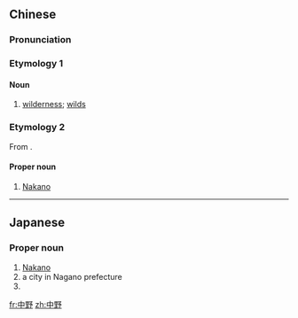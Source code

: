 ==Chinese==
{{zh-forms}}

===Pronunciation===
{{zh-pron
|m=zhōngyě
|c=zung1 je5
|cat=n,pn
}}

===Etymology 1===

====Noun====
{{zh-noun}}

# {{lb|zh|archaic}} [[wilderness]]; [[wilds]]

===Etymology 2===
From {{der|zh|ja|中野|tr=Nakano}}.

====Proper noun====
{{zh-proper noun}}

# {{surname|lang=zh|Japanese|dot=:}} [[Nakano]]

----

==Japanese==
{{ja-kanjitab|なか|の|yomi=kun}}
{{wikipedia|中野区|lang=ja}}

===Proper noun===
{{ja-pos|なかの|proper}}

# [[Nakano]] {{gloss|one of twenty-three special wards in Tokyo}}
# a city in Nagano prefecture
# {{surname|lang=ja|sort=なかの}}

{{topics|ja|Cities in Japan|Special wards in Tokyo}}

[[fr:中野]]
[[zh:中野]]